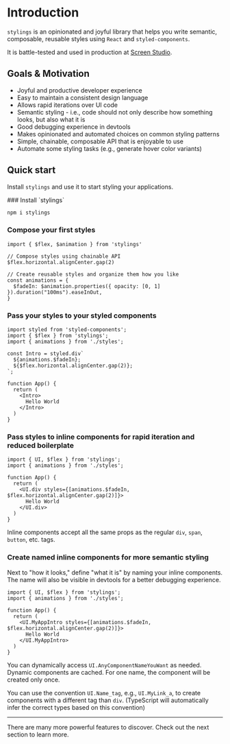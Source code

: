 
# Introduction

`stylings` is an opinionated and joyful library that helps you write semantic, composable, reusable styles using `React` and `styled-components`.

It is battle-tested and used in production at [Screen Studio](https://screen.studio).

## Goals & Motivation

- Joyful and productive developer experience  
-  Easy to maintain a consistent design language  
-  Allows rapid iterations over UI code  
-  Semantic styling - i.e., code should not only describe how something looks, but also what it is  
-  Good debugging experience in devtools  
-  Makes opinionated and automated choices on common styling patterns  
-  Simple, chainable, composable API that is enjoyable to use  
-  Automate some styling tasks (e.g., generate hover color variants)  



## Quick start

Install `stylings` and use it to start styling your applications.

<Steps>
### Install `stylings`

```sh npm2yarn
npm i stylings
```

### Compose your first styles

```tsx filename="styles.ts"
import { $flex, $animation } from 'stylings'

// Compose styles using chainable API
$flex.horizontal.alignCenter.gap(2)

// Create reusable styles and organize them how you like
const animations = {
  $fadeIn: $animation.properties({ opacity: [0, 1] }).duration("100ms").easeInOut,
}
```

### Pass your styles to your styled components

```tsx filename="Component.tsx"
import styled from 'styled-components';
import { $flex } from 'stylings';
import { animations } from './styles';

const Intro = styled.div`
  ${animations.$fadeIn};
  ${$flex.horizontal.alignCenter.gap(2)};
`;

function App() {
  return (
    <Intro>
      Hello World
    </Intro>
  )
}
```

### Pass styles to inline components for rapid iteration and reduced boilerplate

```tsx filename="Component.tsx"
import { UI, $flex } from 'stylings';
import { animations } from './styles';

function App() {
  return (
    <UI.div styles={[animations.$fadeIn, $flex.horizontal.alignCenter.gap(2)]}>
      Hello World
    </UI.div>
  )
}
```

Inline components accept all the same props as the regular `div`, `span`, `button`, etc. tags.

### Create named inline components for more semantic styling

Next to "how it looks," define "what it is" by naming your inline components. The name will also be visible in devtools for a better debugging experience.

```tsx filename="Component.tsx"
import { UI, $flex } from 'stylings';
import { animations } from './styles';

function App() {
  return (
    <UI.MyAppIntro styles={[animations.$fadeIn, $flex.horizontal.alignCenter.gap(2)]}>
      Hello World
    </UI.MyAppIntro>
  )
}
```

You can dynamically access `UI.AnyComponentNameYouWant` as needed. Dynamic components are cached. For one name, the component will be created only once.

You can use the convention `UI.Name_tag`, e.g., `UI.MyLink_a`, to create components with a different tag than `div`. (TypeScript will automatically infer the correct types based on this convention)

</Steps>

---

There are many more powerful features to discover. Check out the next section to learn more.
